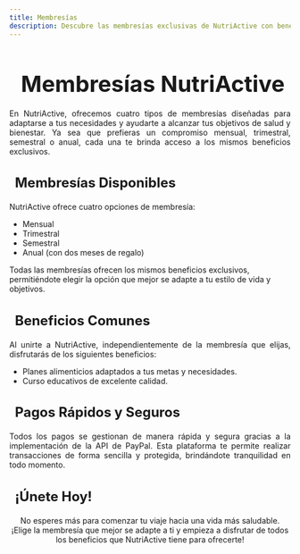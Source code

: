```yaml
---
title: Membresías
description: Descubre las membresías exclusivas de NutriActive con beneficios únicos.
---
```


<main>
  <h1 style="font-size: 2.5rem; font-weight: bold; margin-bottom: 20px; text-align: center;"><i class="fas fa-user-check" style="color: #2ecc71; margin-right: 10px;"></i>Membresías NutriActive</h1>

  <p style="text-align: justify;">
    En NutriActive, ofrecemos cuatro tipos de membresías diseñadas para adaptarse a tus necesidades y ayudarte a alcanzar tus objetivos de salud y bienestar. Ya sea que prefieras un compromiso mensual, trimestral, semestral o anual, cada una te brinda acceso a los mismos beneficios exclusivos.
  </p>

  <h3 style="font-size: 1.5rem; font-weight: bold; margin-bottom: 20px; text-align: left;">
    <i class="fas fa-calendar" style="color: #f39c12; margin-right: 10px;"></i> Membresías Disponibles
  </h3>
  <p style="text-align: justify;">
    NutriActive ofrece cuatro opciones de membresía: 
    <ul>
      <li>Mensual</li>
      <li>Trimestral</li>
      <li>Semestral</li>
      <li>Anual (con dos meses de regalo)</li>
    </ul>
    Todas las membresías ofrecen los mismos beneficios exclusivos, permitiéndote elegir la opción que mejor se adapte a tu estilo de vida y objetivos.
  </p>

  <h3 style="font-size: 1.5rem; font-weight: bold; margin-bottom: 20px; text-align: left;">
    <i class="fas fa-check-circle" style="color: #2ecc71; margin-right: 10px;"></i> Beneficios Comunes
  </h3>
  <p style="text-align: justify;">
    Al unirte a NutriActive, independientemente de la membresía que elijas, disfrutarás de los siguientes beneficios:
    <ul>
      <li>Planes alimenticios adaptados a tus metas y necesidades.</li>
      <li>Curso educativos de excelente calidad.</li>
    </ul>
  </p>

  <h3 style="font-size: 1.5rem; font-weight: bold; margin-bottom: 20px; text-align: left;">
    <i class="fas fa-credit-card" style="color: #3498db; margin-right: 10px;"></i> Pagos Rápidos y Seguros
  </h3>
  <p style="text-align: justify;">
    Todos los pagos se gestionan de manera rápida y segura gracias a la implementación de la API de PayPal. Esta plataforma te permite realizar transacciones de forma sencilla y protegida, brindándote tranquilidad en todo momento.
  </p>

  <h3 style="font-size: 1.5rem; font-weight: bold; margin-bottom: 20px; text-align: justify;">
    <i class="fas fa-heart" style="color: #2ecc71; margin-right: 10px;"></i> ¡Únete Hoy!
  </h3>
  <p style="text-align: center;">
    No esperes más para comenzar tu viaje hacia una vida más saludable. ¡Elige la membresía que mejor se adapte a ti y empieza a disfrutar de todos los beneficios que NutriActive tiene para ofrecerte!
  </p>
</main>

